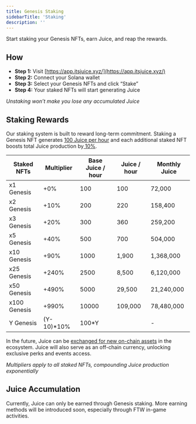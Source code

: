 ```yaml
---
title: Genesis Staking
sidebarTitle: 'Staking'
description: ''
---
```


Start staking your Genesis NFTs, earn Juice, and reap the rewards.

## **How**

* **Step 1:** Visit [https://app.itsjuice.xyz/](https://app.itsjuice.xyz/)
* **Step 2:** Connect your Solana wallet
* **Step 3:** Select your Genesis NFTs and click “Stake”
* **Step 4:** Your staked NFTs will start generating Juice

*Unstaking won’t make you lose any accumulated Juice*

## **Staking Rewards**

Our staking system is built to reward long-term commitment. Staking a Genesis NFT generates <u>100 Juice per hour</u> and each additional staked NFT boosts total Juice production by<u> 10%</u>.

| Staked NFTs  | Multiplier  | Base Juice / hour | Juice / hour | Monthly Juice |
| ------------ | ----------- | ----------------- | ------------ | ------------- |
| x1 Genesis   | +0%         | 100               | 100          | 72,000        |
| x2 Genesis   | +10%        | 200               | 220          | 158,400       |
| x3 Genesis   | +20%        | 300               | 360          | 259,200       |
| x5 Genesis   | +40%        | 500               | 700          | 504,000       |
| x10 Genesis  | +90%        | 1000              | 1,900        | 1,368,000     |
| x25 Genesis  | +240%       | 2500              | 8,500        | 6,120,000     |
| x50 Genesis  | +490%       | 5000              | 29,500       | 21,240,000    |
| x100 Genesis | +990%       | 10000             | 109,000      | 78,480,000    |
| Y Genesis    | (Y-10)\*10% | 100\*Y            |              | -             |

In the future, Juice can be <u>exchanged for new on-chain assets</u> in the ecosystem. Juice will also serve as an off-chain currency, unlocking exclusive perks and events access.

*Multipliers apply to all staked NFTs, compounding Juice production exponentially*

## **Juice Accumulation**

Currently, Juice can only be earned through Genesis staking. More earning methods will be introduced soon, especially through FTW in-game activities.